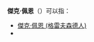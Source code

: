 {{noteTA
|G1=PP
|1=zh-hk:披; zh-tw:佩恩; zh-hans:佩恩;
}}
'''傑克·佩恩'''（{{lang-en|'''Jack Payne'''}}）可以指：
* [[傑克·佩恩_(格雷夫森德人)|傑克·佩恩 (格雷夫森德人)]]
* {{Link-en|積克·披 (塔村區人)|Jack Payne (footballer, born 1994)}}

{{Disambiguation|Cat=四字人名译名消歧义}}